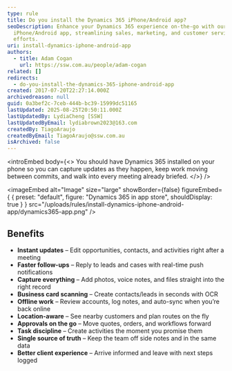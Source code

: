 ```yaml
---
type: rule
title: Do you install the Dynamics 365 iPhone/Android app?
seoDescription: Enhance your Dynamics 365 experience on-the-go with our
  iPhone/Android app, streamlining sales, marketing, and customer service
  efforts.
uri: install-dynamics-iphone-android-app
authors:
  - title: Adam Cogan
    url: https://ssw.com.au/people/adam-cogan
related: []
redirects:
  - do-you-install-the-dynamics-365-iphone-android-app
created: 2017-07-20T22:27:14.000Z
archivedreason: null
guid: 0a3bef2c-7ceb-444b-bc39-15999dc51165
lastUpdated: 2025-08-25T20:50:11.000Z
lastUpdatedBy: LydiaCheng [SSW]
lastUpdatedByEmail: lydiabrown2023@163.com
createdBy: TiagoAraujo
createdByEmail: TiagoAraujo@ssw.com.au
isArchived: false
---
```

<introEmbed
  body={<>
You should have Dynamics 365 installed on your phone so you can capture updates as they happen, keep work moving between commits, and walk into every meeting already briefed.
  </>}
/>

<imageEmbed
  alt="Image"
  size="large"
  showBorder={false}
  figureEmbed={ {
    preset: "default",
    figure: "Dynamics 365 in app store",
    shouldDisplay: true
  } }
  src="/uploads/rules/install-dynamics-iphone-android-app/dynamics365-app.png"
/>

## Benefits

- **Instant updates** – Edit opportunities, contacts, and activities right after a meeting
- **Faster follow-ups** – Reply to leads and cases with real-time push notifications
- **Capture everything** – Add photos, voice notes, and files straight into the right record
- **Business card scanning** – Create contacts/leads in seconds with OCR
- **Offline work** – Review accounts, log notes, and auto-sync when you’re back online
- **Location-aware** – See nearby customers and plan routes on the fly
- **Approvals on the go** – Move quotes, orders, and workflows forward
- **Task discipline** – Create activities the moment you promise them
- **Single source of truth** – Keep the team off side notes and in the same data
- **Better client experience** – Arrive informed and leave with next steps logged
